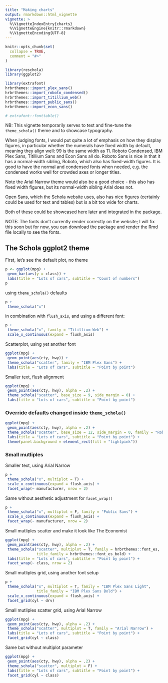 ```yaml
---
title: "Making charts"
output: rmarkdown::html_vignette
vignette: >
  %\VignetteIndexEntry{charts}
  %\VignetteEngine{knitr::rmarkdown}
  %\VignetteEncoding{UTF-8}
---
```


```r
knitr::opts_chunk$set(
  collapse = TRUE,
  comment = "#>"
)
```


```r
library(reschola)
library(ggplot2)
```

```r
library(extrafont)
hrbrthemes::import_plex_sans()
hrbrthemes::import_roboto_condensed()
hrbrthemes::import_titillium_web()
hrbrthemes::import_public_sans()
hrbrthemes::import_econ_sans()
```

```r
# extrafont::fonttable()
```


NB: This vignette temporarily serves to test and fine-tune the `theme_schola()` theme and to showcase typography.

When judging fonts, I would put quite a lot of emphasis on how they display figures, in particular whether the numerals have fixed width by default, meaning they align well: 99 is the same width as 11. Roboto Condensed, IBM Plex Sans, Titillium Sans and Econ Sans all do. Roboto Sans is nice in that it has a normal-width sibling, Roboto, which also has fixed-width figures. It is good to have the normal and condensed fonts when needed, e.g. the condensed works well for crowded axes or longer titles.

Note the Arial Narrow theme would also be a good choice - this also has fixed width figures, but its normal-width sibling Arial does not.

Open Sans, which the Schola website uses, also has nice figures (certainly could be used for text and tables) but is a bit too wide for charts.

Both of these could be showcased here later and integrated in the package.

NOTE: The fonts don't currently render correctly on the website; I will fix this soon but for now, you can download the package and render the Rmd file locally to see the fonts.

## The Schola ggplot2 theme

First, let's see the default plot, no theme

```r
p <- ggplot(mpg) +
 geom_bar(aes(y = class)) +
 labs(title = "Lots of cars", subtitle = "Count of numbers")
p
```

using `theme_schola()` defaults

```r
p +
 theme_schola("x")
```


in combination with `flush_axis`, and using a different font:

```r
p +
 theme_schola("x", family = "Titillium Web") +
 scale_x_continuous(expand = flush_axis)
```


Scatterplot, using yet another font

```r
ggplot(mpg) +
 geom_point(aes(cty, hwy)) +
 theme_schola("scatter", family = "IBM Plex Sans") +
 labs(title = "Lots of cars", subtitle = "Point by point")
```

Smaller text, flush alignment

```r
ggplot(mpg) +
 geom_point(aes(cty, hwy), alpha = .2) +
 theme_schola("scatter", base_size = 9, side_margin = 0) +
 labs(title = "Lots of cars", subtitle = "Point by point")
```

### Override defaults changed inside `theme_schola()`

```r
ggplot(mpg) +
 geom_point(aes(cty, hwy), alpha = .2) +
 theme_schola("scatter", base_size = 12, side_margin = 0, family = "Roboto Condensed") +
 labs(title = "Lots of cars", subtitle = "Point by point") +
 theme(panel.background = element_rect(fill = "lightpink"))
```

### Small mutliples

Smaller text, using Arial Narrow

```r
p +
 theme_schola("x", multiplot = T) +
 scale_x_continuous(expand = flush_axis) +
 facet_wrap(~ manufacturer, nrow = 2)
```

Same without aesthetic adjustment for `facet_wrap()`

```r
p +
 theme_schola("x", multiplot = F, family = "Public Sans") +
 scale_x_continuous(expand = flush_axis) +
 facet_wrap(~ manufacturer, nrow = 2)
```
 
Small mutliples scatter and make it look like The Economist

```r
ggplot(mpg) +
 geom_point(aes(cty, hwy), alpha = .2) +
 theme_schola("scatter", multiplot = T, family = hrbrthemes::font_es,
              title_family = hrbrthemes::font_es_bold) +
 labs(title = "Lots of cars", subtitle = "Point by point") +
 facet_wrap(~ class, nrow = 2)
```


Small mutliples grid, using another font setup

```r
p +
 theme_schola("x", multiplot = T, family = "IBM Plex Sans Light", 
              title_family = "IBM Plex Sans Bold") +
 scale_x_continuous(expand = flush_axis) +
 facet_grid(cyl ~ drv)
```

Small mutliples scatter grid, using Arial Narrow

```r
ggplot(mpg) +
 geom_point(aes(cty, hwy), alpha = .2) +
 theme_schola("scatter", multiplot = T, family = "Arial Narrow") +
 labs(title = "Lots of cars", subtitle = "Point by point") +
 facet_grid(cyl ~ class)
```

Same but without multiplot parameter


```r
ggplot(mpg) +
 geom_point(aes(cty, hwy), alpha = .2) +
 theme_schola("scatter", multiplot = F) +
 labs(title = "Lots of cars", subtitle = "Point by point") +
 facet_grid(cyl ~ class)
```

